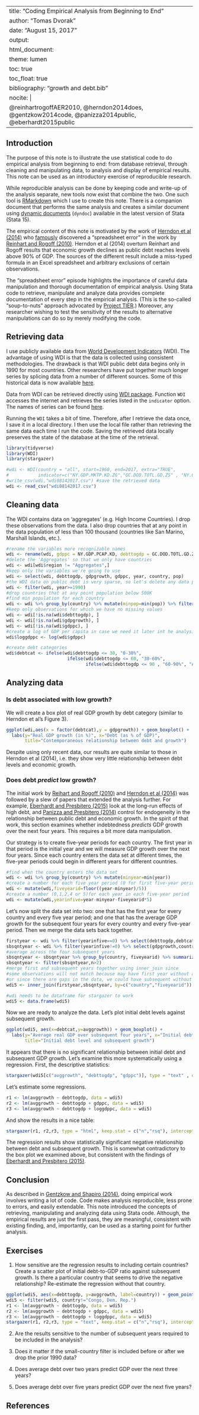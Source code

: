
---
title: "Coding Empirical Analysis from Beginning to End"
author: "Tomas Dvorak"
date: "August 15, 2017"
output: 
  html_document:
    theme: lumen
    toc: true
    toc_float: true
bibliography: "growth and debt.bib"
nocite: |
  @reinhartrogoffAER2010, @herndon2014does, @gentzkow2014code, @panizza2014public, @eberhardt2015public
---

## Introduction

The purpose of this note is to illustrate the use statistical code to do empirical analysis from beginning to end: from database retrieval, through cleaning and manipulating data, to analysis and display of empirical results. This note can be used as an introductory exercise of reproducible research. 

While reproducible analysis can be done by keeping code and write-up of the analysis separate, new tools now exist that combine the two. One such tool is [RMarkdown](http://rmarkdown.rstudio.com/) which I use to create this note. There is a companion document that performs the same analysis and creates a similar document using [dynamic documents](http://www.stata.com/new-in-stata/markdown/) (`dyndoc`) available in the latest version of Stata (Stata 15).

The empirical content of this note is motivated by the work of [Herndon et al (2014)](https://doi.org/10.1093/cje/bet075) who [famously](http://www.cc.com/video-clips/dcyvro/the-colbert-report-austerity-s-spreadsheet-error) discovered a "spreadsheet error" in the work by [Reinhart and Rogoff (2010)](https://www.aeaweb.org/articles?id=10.1257/aer.100.2.573). Herndon et al (2014) overturn Reinhart and Rogoff results that economic growth declines as public debt reaches levels above 90% of GDP. The sources of the different result include a miss-typed formula in an Excel spreadsheet and arbitrary exclusions of certain observations. 

The "spreadsheet error" episode highlights the importance of careful data manipulation and thorough documentation of empirical analysis. Using Stata code to retrieve, manipulate and analyze data provides complete documentation of every step in the empirical analysis. (This is the so-called "soup-to-nuts" approach advocated by [Project TIER](http://www.projecttier.org/).) Moreover, any researcher wishing to test the sensitivity of the results to alternative manipulations can do so by merely modifying the code.


## Retrieving data

I use publicly available data from [World Development Indicators](http://databank.worldbank.org/data/reports.aspx?source=world-development-indicators&preview=on) (WDI). The advantage of using WDI is that the data is collected using consistent methodologies. The drawback is that WDI public debt data begins only in 1990 for most countries. Other researchers have put together much longer series by splicing data from a number of different sources. Some of this historical data is now available [here](http://www.imf.org/en/Publications/WP/Issues/2016/12/31/A-Historical-Public-Debt-Database-24332).  

Data from WDI can be retrieved directly using [WDI package](https://cran.r-project.org/web/packages/WDI/WDI.pdf). Function `WDI` accesses the internet and retrieves the series listed in the `indicator` option. The names of series can be found [here](http://data.worldbank.org/data-catalog/world-development-indicators).

Running the `WDI` takes a bit of time. Therefore, after I retrieve the data once, I save it in a local directory. I then use the local file rather than retrieving the same data each time I run the code. Saving the retrieved data locally preserves the state of the database at the time of the retrieval. 

```r
library(tidyverse)
library(WDI)
library(stargazer)

#wdi <- WDI(country = "all", start=1960, end=2017, extra="TRUE",
#           indicator=c("NY.GDP.MKTP.KD.ZG","GC.DOD.TOTL.GD.ZS" , "NY.GDP.PCAP.KD", "SP.POP.TOTL"))
#write_csv(wdi,"wdi08142017.csv") #save the retrieved data
wdi <- read_csv("wdi08142017.csv")
```

## Cleaning data

The WDI contains data on 'aggregates' (e.g. High Income Countries). I drop these observations from the data. I also drop countries that at any point in the data population of less than 100 thousand (countries like San Marino, Marshall Islands, etc.).
```r
#rename the variables more recognizable names
wdi <- rename(wdi, gdppc = NY.GDP.PCAP.KD, debttogdp = GC.DOD.TOTL.GD.ZS, gdpgrowth = NY.GDP.MKTP.KD.ZG, pop = SP.POP.TOTL)
#delete the 'Aggregates' so that we only have countries
wdi <- wdi[wdi$region != "Aggregates",]
#keep only the variables we're going to use
wdi <- select(wdi, debttogdp, gdpgrowth, gdppc, year, country, pop)
#the WDI data on public debt is very sparse, so let's delete any data prior to 1990
wdi <- filter(wdi, year>=1990)
#drop countries that at any point population below 500K
#find min population for each country
wdi <- wdi %>% group_by(country) %>% mutate(minpop=min(pop)) %>% filter(minpop>=500000) %>% select(-minpop,-pop)
#keep only observations for which we have no missing values
wdi <- wdi[!is.na(wdi$debttogdp), ]
wdi <- wdi[!is.na(wdi$gdpgrowth), ]
wdi <- wdi[!is.na(wdi$gdppc), ]
#create a log of GDP per capita in case we need it later int he analysis
wdi$loggdppc <- log(wdi$gdppc)

#create debt categories
wdi$debtcat <- ifelse(wdi$debttogdp <= 30, "0-30%",
                       ifelse(wdi$debttogdp <= 60, "30-60%",
                              ifelse(wdi$debttogdp <= 90 , "60-90%", "Above 90%")))
```
## Analyzing data 
### Is debt associated with low growth?

We will create a box plot of real GDP growth by debt category (similar to Herndon et al's Figure 3).
```r
ggplot(wdi,aes(x = factor(debtcat),y = gdpgrowth)) + geom_boxplot() +
  labs(y="Real GDP growth (in %)", x="Debt (as % of GDP)",
       title="Contemporaneous relationship between debt and growth")
```

Despite using only recent data, our results are quite similar to those in Herndon et al (2014), i.e. they show very little relationship between debt levels and economic growth. 

### Does debt *predict* low growth?

The initial work by [Reihart and Rogoff (2010)](https://www.aeaweb.org/articles?id=10.1257/aer.100.2.573) and [Herndon et al (2014)](https://doi.org/10.1093/cje/bet075) was followed by a slew of papers that extended the analysis further. For example, [Eberhardt and Presbitero (2015)](http://www.sciencedirect.com/science/article/pii/S0022199615000690) look at the long-run effects of high debt, and [Panizza and Presbitero (2014)](http://www.sciencedirect.com/science/article/pii/S0164070414000536) control for endogeneity in the relationship between public debt and economic growth. In the spirit of that work, this section  examines whether indebtedness *predicts* GDP growth over the next four years. This requires a bit more data manipulation. 

Our strategy is to create five-year periods for each country. The first year in that period is the initial year and we will measure GDP growth over the next four years. Since each country enters the data set at different times, the five-year periods could begin in different years for different countries. 

```r
#find when the country enters the data set 
wdi <- wdi %>% group_by(country) %>% mutate(minyear=min(year))
#create a number for each five year period (0 for first five-year period, 1 for the second five-year period etc.)
wdi <- mutate(wdi,fiveyearid=floor((year-minyear)/5))  
#create a number (0,1,2,4 or 5)for each year in each five-year period 
wdi <- mutate(wdi,yearinfive=year-minyear-fiveyearid*5)  
```

Let's now split the data set into two: one that has the first year for every country and every five year period; and one that has the average GDP growth for the subsequent four years for every country and every five-year period. Then we merge the data sets back together.

```r
firstyear <- wdi %>% filter(yearinfive==0) %>% select(debttogdp,debtcat,country,fiveyearid, gdppc, loggdppc)
sbsqntyear <- wdi %>% filter(yearinfive!=0) %>% select(gdpgrowth,country,fiveyearid) 
#average across the four subsequent years
sbsqntyear <- sbsqntyear %>% group_by(country, fiveyearid) %>% summarize(avggrowth=mean(gdpgrowth), n=n())
sbsqntyear <- filter(sbsqntyear,n>2)
#merge first and subsequent years together using inner_join since
#some observations will not match because may have first year without any subsequent years 
#or since there are gaps in the data, we could have subsequent without initial
wdi5 <- inner_join(firstyear,sbsqntyear, by=c("country","fiveyearid"))

#wdi needs to be dataframe for stargazer to work
wdi5 <- data.frame(wdi5)
```
Now we are ready to analyze the data. Let's plot initial debt levels against subsequent growth.

```r
ggplot(wdi5, aes(x=debtcat,y=avggrowth)) + geom_boxplot() +
  labs(y="Average real GDP over subsequent four years", x="Initial debt (as % of GDP)",
       title="Initial debt level and subsequent growth")
```

It appears that there is no significant relationship between initial debt and subsequent GDP growth. Let's examine this more systematically using a regression. First, the descriptive statistics:

```r
stargazer(wdi5[c("avggrowth", "debttogdp", "gdppc")], type = "text" , digits=1)
```

Let's estimate some regressions.
```r
r1 <- lm(avggrowth ~ debttogdp, data = wdi5)
r2 <- lm(avggrowth ~ debttogdp + gdppc, data = wdi5)
r3 <- lm(avggrowth ~ debttogdp + loggdppc, data = wdi5)
```

And show the results in a nice table:
```r
stargazer(r1, r2,r3, type = "html", keep.stat = c("n","rsq"), intercept.bottom = FALSE)
```

The regression results show statistically significant negative relationship between debt and subsequent growth. This is somewhat contradictory to the box plot we examined above, but consistent with the findings of [Eberhardt and Presbitero (2015)](http://www.sciencedirect.com/science/article/pii/S0022199615000690). 


## Conclusion

As described in [Gentzkow and Shapiro (2014)](http://web.stanford.edu/~gentzkow/research/CodeAndData.pdf), doing empirical work involves writing a lot of code. Code makes analysis reproducible, less prone to errors, and easily extendable. This note introduced the concepts of retrieving, manipulating and analyzing data using Stata code. Although, the empirical results are just the first pass, they are meaningful, consistent with existing finding, and, importantly, can be used as a starting point for further analysis. 

## Exercises

1. How sensitive are the regression results to including certain countries? Create a scatter plot of initial debt-to-GDP ratio against subsequent growth. Is there a particular country that seems to drive the negative relationship? Re-estimate the regression without that country. 

```r
ggplot(wdi5, aes(x=debttogdp, y=avggrowth, label=country)) + geom_point() + geom_smooth(method = "lm") + geom_text()
wdi5 <- filter(wdi5, country!="Congo, Dem. Rep.")
r1 <- lm(avggrowth ~ debttogdp, data = wdi5)
r2 <- lm(avggrowth ~ debttogdp + gdppc, data = wdi5)
r3 <- lm(avggrowth ~ debttogdp + loggdppc, data = wdi5)
stargazer(r1, r2,r3, type = "text", keep.stat = c("n","rsq"), intercept.bottom = FALSE)
```

2. Are the results sensitive to the number of subsequent years required to be included in the analysis?

3. Does it matter if the small-country filter is included before or after we drop the prior 1990 data?

4. Does average debt over two years predict GDP over the next three years?

5. Does average debt over five years predict GDP over the next five years?

## References